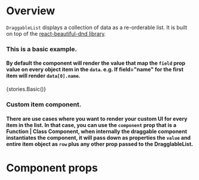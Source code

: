 
<Meta title="Modules/Listview/Components/DraggableList" component={DraggableList} />

# Overview

`DraggableList` displays a collection of data as a re-orderable list. It is built on top of the [react-beautiful-dnd library](https://github.com/atlassian/react-beautiful-dnd).

### This is a basic example.

#### By default the component will render the value that map the `field` prop value on every object item in the `data`. e.g. If field="name" for the first item will render `data[0].name`.

<Preview>
    <Story name="DraggableList">{stories.Basic()}</Story>
</Preview>

### Custom item component.

#### There are use cases where you want to render your custom UI for every item in the list. In that case, you can use the `component` prop that is a Function | Class Component, when internally the draggable component instantiates the component, it will pass down as properties the `value` and entire item object as `row` plus any other prop passed to the DragglableList.

# Component props

<Props of={DraggableList} />
